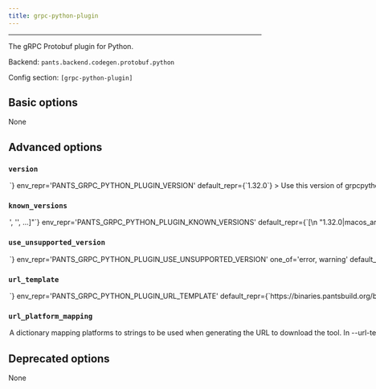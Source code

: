 ```yaml
---
title: grpc-python-plugin
---
```



---

The gRPC Protobuf plugin for Python.

Backend: <span className="color--primary">`pants.backend.codegen.protobuf.python`</span>

Config section: <span className="color--primary">`[grpc-python-plugin]`</span>

<span className={styles.options}>

## Basic options
None

## Advanced options

### `version`

<Option
  cli_repr={`--grpc-python-plugin-version=<str>`}
  env_repr='PANTS_GRPC_PYTHON_PLUGIN_VERSION'
  default_repr={`1.32.0`}
>
Use this version of grpcpythonplugin.
</Option>

### `known_versions`

<Option
  cli_repr={`--grpc-python-plugin-known-versions="['<str>', '<str>', ...]"`}
  env_repr='PANTS_GRPC_PYTHON_PLUGIN_KNOWN_VERSIONS'
  default_repr={`[\n  "1.32.0|macos_arm64 |b2db586656463841aa2fd4aab34fb6bd3ef887b522d80e4f2f292146c357f533|6215304",\n  "1.32.0|macos_x86_64|b2db586656463841aa2fd4aab34fb6bd3ef887b522d80e4f2f292146c357f533|6215304",\n  "1.32.0|linux_arm64 |9365e728c603d64735963074340994245d324712344f63557ef3630864dd9f52|5233664",\n  "1.32.0|linux_x86_64|1af99df9bf733c17a75cbe379f3f9d9ff1627d8a8035ea057c3c78575afe1687|4965728"\n]`}
>

Known versions to verify downloads against.

Each element is a pipe-separated string of `version|platform|sha256|length`, where:
```
- `version` is the version string
- `platform` is one of [linux_arm64,linux_x86_64,macos_arm64,macos_x86_64],
- `sha256` is the 64-character hex representation of the expected sha256
digest of the download file, as emitted by `shasum -a 256`
- `length` is the expected length of the download file in bytes, as emitted by
`wc -c`
```

E.g., `3.1.2|macos_x86_64|6d0f18cd84b918c7b3edd0203e75569e0c7caecb1367bbbe409b44e28514f5be|42813`.

Values are space-stripped, so pipes can be indented for readability if necessary.
</Option>

### `use_unsupported_version`

<Option
  cli_repr={`--grpc-python-plugin-use-unsupported-version=<UnsupportedVersionUsage>`}
  env_repr='PANTS_GRPC_PYTHON_PLUGIN_USE_UNSUPPORTED_VERSION'
  one_of='error, warning'
  default_repr={`error`}
>

What action to take in case the requested version of grpcpythonplugin is not supported.

Supported grpcpythonplugin versions: unspecified
</Option>

### `url_template`

<Option
  cli_repr={`--grpc-python-plugin-url-template=<str>`}
  env_repr='PANTS_GRPC_PYTHON_PLUGIN_URL_TEMPLATE'
  default_repr={`https://binaries.pantsbuild.org/bin/grpc_python_plugin/{version}/{platform}/grpc_python_plugin`}
>
URL to download the tool, either as a single binary file or a compressed file (e.g. zip file). You can change this to point to your own hosted file, e.g. to work with proxies or for access via the filesystem through a `file:$abspath` URL (e.g. `file:/this/is/absolute`, possibly by [templating the buildroot in a config file](https://www.pantsbuild.org/v2.11/docs/options#config-file-entries)).

Use `{version}` to have the value from --version substituted, and `{platform}` to have a value from --url-platform-mapping substituted in, depending on the current platform. For example, https://github.com/.../protoc-&#123;version&#125;-&#123;platform&#125;.zip.
</Option>

### `url_platform_mapping`

<Option
  cli_repr={`--grpc-python-plugin-url-platform-mapping="{'key1': val1, 'key2': val2, ...}"`}
  env_repr='PANTS_GRPC_PYTHON_PLUGIN_URL_PLATFORM_MAPPING'
  default_repr={`{\n  "linux_arm64": "linux/arm64",\n  "linux_x86_64": "linux/x86_64",\n  "macos_arm64": "macos/x86_64",\n  "macos_x86_64": "macos/x86_64"\n}`}
>
A dictionary mapping platforms to strings to be used when generating the URL to download the tool.

In --url-template, anytime the `{platform}` string is used, Pants will determine the current platform, and substitute `{platform}` with the respective value from your dictionary.

For example, if you define `{"macos_x86_64": "apple-darwin", "linux_x86_64": "unknown-linux"}, and run Pants on Linux with an intel architecture, then `&#123;platform&#125;` will be substituted in the --url-template option with unknown-linux.
</Option>

## Deprecated options

None

</span>